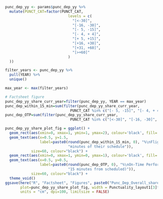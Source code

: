 
```r

punc_dep_yy <- params$punc_dep_yy %>% 
  mutate(PUNCT_CAT=factor(PUNCT_CAT,
                             levels = c(
                               "[<-30]",
                               "[-16, -30]",
                               "[- 5, -15]",
                               "[- 4, + 4]",
                               "[+ 5, +15]",
                               "[+16, +30]",
                               "[+31, +60]",
                               "[>+60]"
                             )
  ))

filter_years <- punc_dep_yy %>%
  pull(YEAR) %>%
  unique()

max_year <- max(filter_years)

```

```r

# Factsheet figure
punc_dep_yy_share_curr_year=filter(punc_dep_yy, YEAR == max_year)
punc_dep_within_15_min=sum(filter(punc_dep_yy_share_curr_year, 
                              PUNCT_CAT %in% c("[- 5, -15]", "[- 4, + 4]", "[+ 5, +15]"))$AVG_PER_CATEG)
punc_dep_OTP=sum(filter(punc_dep_yy_share_curr_year, 
                              PUNCT_CAT %in% c("[<-30]", "[-16, -30]", "[- 5, -15]", "[- 4, + 4]", "[+ 5, +15]"))$AVG_PER_CATEG)

punc_dep_yy_share_plot_fig = ggplot() +
  geom_rect(aes(xmin=0, xmax=1, ymin=1, ymax=2), colour='black', fill='grey') +
  geom_text(aes(x=0.5, y=1.5,
                label=paste0(round(punc_dep_within_15_min, 0), "%\nFlights departing within +/- 15\n",
                             "minutes of their schedule")), 
            size=60, colour="black") +
  geom_rect(aes(xmin=0, xmax=1, ymin=0, ymax=1), colour='black', fill='grey') +
  geom_text(aes(x=0.5, y=0.5,
                label=paste0(round(punc_dep_OTP, 0), "%\nOn-Time Performance\n(flights departing not later than\n",
                             "15 minutes from scheduled)")), 
            size=60, colour="black") +
  theme_void()
ggsave(here("R", "Factsheet", "Figures", paste0("Punc_Dep_Overall_share_", params$icao, ".png")),
       plot=punc_dep_yy_share_plot_fig, width = Punctuality_layout1[3]*Page_width, height = Punctuality_height1, 
       units = "cm", dpi=100, limitsize = FALSE)

```
